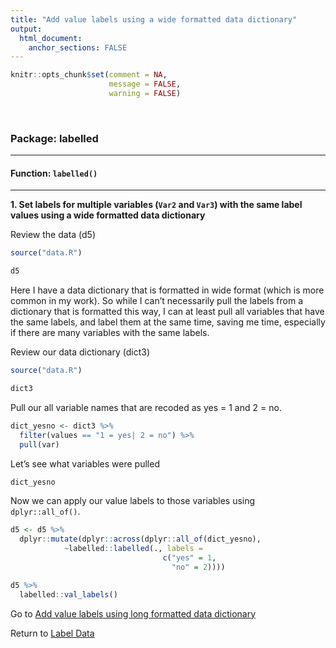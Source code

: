 ```yaml
---
title: "Add value labels using a wide formatted data dictionary"
output: 
  html_document:
    anchor_sections: FALSE
---
```


```r
knitr::opts_chunk$set(comment = NA,
                      message = FALSE,
                      warning = FALSE)
```

<br>


### Package: labelled

---

#### Function: `labelled()`

---

**1\. Set labels for multiple variables (`Var2` and `Var3`) with the same label values using a wide formatted data dictionary**

Review the data (d5)

```r

source("data.R")

d5

```

Here I have a data dictionary that is formatted in wide format (which is more common in my work). So while I can't necessarily pull the labels from a dictionary that is formatted this way, I can at least pull all variables that have the same labels, and label them at the same time, saving me time, especially if there are many variables with the same labels.

Review our data dictionary (dict3)

```r

source("data.R")

dict3

```

Pull our all variable names that are recoded as yes = 1 and 2 = no.

```r

dict_yesno <- dict3 %>%
  filter(values == "1 = yes| 2 = no") %>%
  pull(var)

```

Let's see what variables were pulled

```r

dict_yesno

```


Now we can apply our value labels to those variables using `dplyr::all_of()`.

```r

d5 <- d5 %>% 
  dplyr::mutate(dplyr::across(dplyr::all_of(dict_yesno), 
            ~labelled::labelled(., labels = 
                                  c("yes" = 1,
                                    "no" = 2))))

d5 %>% 
  labelled::val_labels()


```

Go to [Add value labels using long formatted data dictionary](https://cghlewis.github.io/data-wrangling-functions/labelling-data/add-value-labels-dictionary.html)

Return to [Label Data](https://github.com/Cghlewis/data-wrangling-functions/wiki/Label Data)